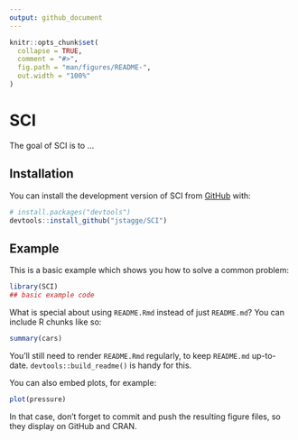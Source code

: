 ```yaml
---
output: github_document
---
```


<!-- README.md is generated from README.Rmd. Please edit that file -->

```r
knitr::opts_chunk$set(
  collapse = TRUE,
  comment = "#>",
  fig.path = "man/figures/README-",
  out.width = "100%"
)
```

# SCI

<!-- badges: start -->
<!-- badges: end -->

The goal of SCI is to ...

## Installation

You can install the development version of SCI from [GitHub](https://github.com/) with:

``` r
# install.packages("devtools")
devtools::install_github("jstagge/SCI")
```

## Example

This is a basic example which shows you how to solve a common problem:

```r
library(SCI)
## basic example code
```

What is special about using `README.Rmd` instead of just `README.md`? You can include R chunks like so:

```r
summary(cars)
```

You'll still need to render `README.Rmd` regularly, to keep `README.md` up-to-date. `devtools::build_readme()` is handy for this.

You can also embed plots, for example:

```r
plot(pressure)
```

In that case, don't forget to commit and push the resulting figure files, so they display on GitHub and CRAN.

